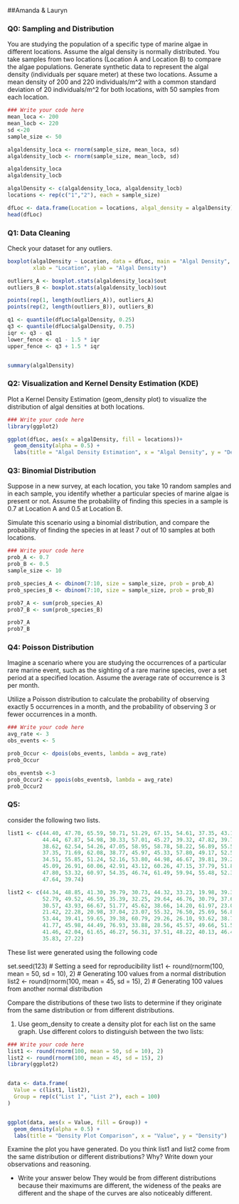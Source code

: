 ##Amanda & Lauryn

### Q0: Sampling and Distribution

You are studying the population of a specific type of marine algae in different locations. Assume the algal density is normally distributed. You take samples from two locations (Location A and Location B) to compare the algae populations. Generate synthetic data to represent the algal density (individuals per square meter) at these two locations. Assume a mean density of 200 and 220 individuals/m^2 with a common standard deviation of 20 individuals/m^2 for both locations, with 50 samples from each location.


```r
### Write your code here
mean_loca <- 200
mean_locb <- 220
sd <-20
sample_size <- 50

algaldensity_loca <- rnorm(sample_size, mean_loca, sd)
algaldensity_locb <- rnorm(sample_size, mean_locb, sd)

algaldensity_loca
algaldensity_locb

algalDensity <- c(algaldensity_loca, algaldensity_locb)
locations <- rep(c("1","2"), each = sample_size)

dfLoc <- data.frame(Location = locations, algal_density = algalDensity)
head(dfLoc)
```

### Q1: Data Cleaning

Check your dataset for any outliers. 


```r
boxplot(algalDensity ~ Location, data = dfLoc, main = "Algal Density", 
        xlab = "Location", ylab = "Algal Density")

outliers_A <- boxplot.stats(algaldensity_loca)$out
outliers_B <- boxplot.stats(algaldensity_locb)$out

points(rep(1, length(outliers_A)), outliers_A)
points(rep(2, length(outliers_B)), outliers_B)

q1 <- quantile(dfLoc$algalDensity, 0.25)
q3 <- quantile(dfLoc$algalDensity, 0.75)
iqr <- q3 - q1
lower_fence <- q1 - 1.5 * iqr
upper_fence <- q3 + 1.5 * iqr


summary(algalDensity)
```


### Q2: Visualization and Kernel Density Estimation (KDE)

Plot a Kernel Density Estimation (geom_density plot) to visualize the distribution of algal densities at both locations. 


```r
### Write your code here
library(ggplot2)

ggplot(dfLoc, aes(x = algalDensity, fill = locations))+
  geom_density(alpha = 0.5) +
  labs(title = "Algal Density Estimation", x = "Algal Density", y = "Density") 
```

### Q3: Binomial Distribution
Suppose in a new survey, at each location, you take 10 random samples and in each sample, you identify whether a particular species of marine algae is present or not. Assume the probability of finding this species in a sample is 0.7 at Location A and 0.5 at Location B.

Simulate this scenario using a binomial distribution, and compare the probability of finding the species in at least 7 out of 10 samples at both locations.

```r
### Write your code here
prob_A <- 0.7
prob_B <- 0.5
sample_size <- 10

prob_species_A <- dbinom(7:10, size = sample_size, prob = prob_A)
prob_species_B <- dbinom(7:10, size = sample_size, prob = prob_B)

prob7_A <- sum(prob_species_A)
prob7_B <- sum(prob_species_B)

prob7_A
prob7_B

```

### Q4: Poisson Distribution
Imagine a scenario where you are studying the occurrences of a particular rare marine event, such as the sighting of a rare marine species, over a set period at a specified location. Assume the average rate of occurrence is 3 per month.

Utilize a Poisson distribution to calculate the probability of observing exactly 5 occurrences in a month, and the probability of observing 3 or fewer occurrences in a month.

```r
### Write your code here
avg_rate <- 3
obs_events <- 5

prob_Occur <- dpois(obs_events, lambda = avg_rate)
prob_Occur

obs_eventsb <-3
prob_Occur2 <- ppois(obs_eventsb, lambda = avg_rate)
prob_Occur2

```

### Q5: 
consider the following two lists. 

```r
list1 <- c(44.40, 47.70, 65.59, 50.71, 51.29, 67.15, 54.61, 37.35, 43.13, 45.54, 62.24, 53.60, 54.01, 51.11, 
           44.44, 67.87, 54.98, 30.33, 57.01, 45.27, 39.32, 47.82, 39.74, 42.71, 43.75, 33.13, 58.38, 51.53, 
           38.62, 62.54, 54.26, 47.05, 58.95, 58.78, 58.22, 56.89, 55.54, 49.38, 46.94, 46.20, 43.05, 47.92, 
           37.35, 71.69, 62.08, 38.77, 45.97, 45.33, 57.80, 49.17, 52.53, 49.71, 49.57, 63.69, 47.74, 65.16, 
           34.51, 55.85, 51.24, 52.16, 53.80, 44.98, 46.67, 39.81, 39.28, 53.04, 54.48, 50.53, 59.22, 70.50, 
           45.09, 26.91, 60.06, 42.91, 43.12, 60.26, 47.15, 37.79, 51.81, 48.61, 50.06, 53.85, 46.29, 56.44, 
           47.80, 53.32, 60.97, 54.35, 46.74, 61.49, 59.94, 55.48, 52.39, 43.72, 63.61, 44.00, 71.87, 65.33, 
           47.64, 39.74)

list2 <- c(44.34, 48.85, 41.30, 39.79, 30.73, 44.32, 33.23, 19.98, 39.30, 58.78, 36.37, 54.12, 20.73, 44.17, 
           52.79, 49.52, 46.59, 35.39, 32.25, 29.64, 46.76, 30.79, 37.64, 41.16, 72.66, 35.22, 48.53, 46.17, 
           30.57, 43.93, 66.67, 51.77, 45.62, 38.66, 14.20, 61.97, 23.09, 56.10, 73.64, 23.34, 55.53, 41.07, 
           21.42, 22.28, 20.98, 37.04, 23.07, 55.32, 76.50, 25.69, 56.82, 56.54, 49.98, 29.87, 43.21, 40.79, 
           53.44, 39.41, 59.65, 39.38, 60.79, 29.26, 26.10, 93.62, 38.75, 49.47, 54.55, 37.74, 52.75, 50.53, 
           41.77, 45.98, 44.49, 76.93, 33.88, 28.56, 45.57, 49.66, 51.55, 38.12, 29.05, 63.95, 39.76, 32.02, 
           41.46, 42.04, 61.65, 46.27, 56.31, 37.51, 48.22, 40.13, 46.42, 31.57, 25.34, 74.96, 54.01, 26.23, 
           35.83, 27.22)

```

These list were generated using the following code

set.seed(123)  # Setting a seed for reproducibility
list1 <- round(rnorm(100, mean = 50, sd = 10), 2)  # Generating 100 values from a normal distribution
list2 <- round(rnorm(100, mean = 45, sd = 15), 2)  # Generating 100 values from another normal distribution


Compare the distributions of these two lists to determine if they originate from the same distribution or from different distributions.

1. Use geom_density to create a density plot for each list on the same graph. Use different colors to distinguish between the two lists:
```r
### Write your code here
list1 <- round(rnorm(100, mean = 50, sd = 10), 2)  
list2 <- round(rnorm(100, mean = 45, sd = 15), 2)
library(ggplot2)


data <- data.frame(
  Value = c(list1, list2),
  Group = rep(c("List 1", "List 2"), each = 100)
)


ggplot(data, aes(x = Value, fill = Group)) +
  geom_density(alpha = 0.5) +
  labs(title = "Density Plot Comparison", x = "Value", y = "Density") 

```

Examine the plot you have generated. Do you think list1 and list2 come from the same distribution or different distributions? Why?
Write down your observations and reasoning.


* Write your answer below
They would be from different distributions because their maximums are different, the wideness of the peaks are different and the shape of the curves are also noticeably different. 
